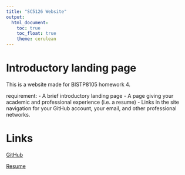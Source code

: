 ```yaml
---
title: "SC5126 Website"
output: 
  html_document:
    toc: true
    toc_float: true
    theme: cerulean
---
```


# Introductory landing page
This is a website made for BISTP8105 homework 4.

requirement: 
- A brief introductory landing page
- A page giving your academic and professional experience (i.e. a resume)
- Links in the site navigation for your GitHub account, your email, and other professional networks.



# Links
[GitHub](https://github.com/Chance27)

[Resume](about.html)